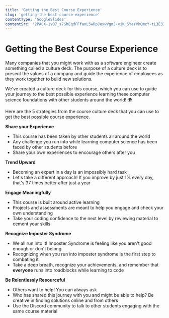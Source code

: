 ```yaml
---
title: 'Getting the Best Course Experience'
slug: 'getting-the-best-course-experience'
contentType: 'GoogleSlides'
contentSrc: '2PACX-1vQ7_s7ShEqdFFfanL5wRpJexwVgmJ-viK_SYeYVhQmcY-tL3E3IvzCmIpAolMItEpVWzOMQkuoHPJpl'
---
```


# Getting the Best Course Experience

Many companies that you might work with as a software engineer create something called a culture deck. The purpose of a culture deck is to present the values of a company and guide the experience of employees as they work together to build new solutions.

We've created a culture deck for this course, which you can use to guide your journey to the best possible experience learning these computer science foundations with other students around the world! :earth_africa:

Here are the 5 strategies from the course culture deck that you can use to get the best possible course experience.

**Share your Experience**
* This course has been taken by other students all around the world
* Any challenge you run into while learning computer science has been faced by other students before
* Share your own experiences to encourage others after you

**Trend Upward**
* Becoming an expert in a day is an impossibly hard task
* Let's take a different approach! If you improve by just 1% every day, that's 37 times better after just a year

**Engage Meaningfully**
* This course is built around active learning
* Projects and assessments are meant to help you engage and check your own understanding
* Take your coding confidence to the next level by reviewing material to cement your skills

**Recognize Imposter Syndrome**
* We all run into it! Imposter Syndrome is feeling like you aren't good enough or don't belong
* Recognizing when you run into imposter syndrome is the first step to combating it
* Take a deep breath, recognize your achievements, and remember that **everyone** runs into roadblocks while learning to code 

**Be Relentlessly Resourceful**
* Others want to help! You can always ask
* Who has shared this journey with you and might be able to help? Be creative in finding solutions online and from others
* Use the Discord community to talk to other students engaging with the same course material
